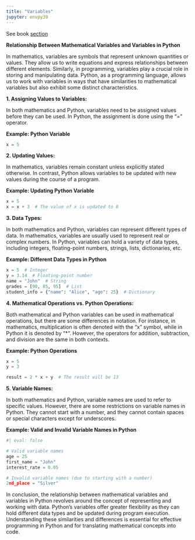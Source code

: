 ```yaml
---
title: "Variables"
jupyter: envpy39
---
```


See book [section](https://learning.oreilly.com/library/view/essential-math-for/9781098102920/ch01.html#idm45252832469312){target="_blank"}

**Relationship Between Mathematical Variables and Variables in Python**

In mathematics, variables are symbols that represent unknown quantities or values. They allow us to write equations and express relationships between different elements. Similarly, in programming, variables play a crucial role in storing and manipulating data. Python, as a programming language, allows us to work with variables in ways that have similarities to mathematical variables but also exhibit some distinct characteristics.

**1. Assigning Values to Variables:**

In both mathematics and Python, variables need to be assigned values before they can be used. In Python, the assignment is done using the "=" operator.

**Example: Python Variable**
```python
x = 5
```

**2. Updating Values:**

In mathematics, variables remain constant unless explicitly stated otherwise. In contrast, Python allows variables to be updated with new values during the course of a program.

**Example: Updating Python Variable**
```python
x = 5
x = x + 3  # The value of x is updated to 8
```

**3. Data Types:**

In both mathematics and Python, variables can represent different types of data. In mathematics, variables are usually used to represent real or complex numbers. In Python, variables can hold a variety of data types, including integers, floating-point numbers, strings, lists, dictionaries, etc.

**Example: Different Data Types in Python**
```python
x = 5  # Integer
y = 3.14  # Floating-point number
name = "John"  # String
grades = [90, 85, 95]  # List
student_info = {"name": "Alice", "age": 25}  # Dictionary
```

**4. Mathematical Operations vs. Python Operations:**

Both mathematical and Python variables can be used in mathematical operations, but there are some differences in notation. For instance, in mathematics, multiplication is often denoted with the "x" symbol, while in Python it is denoted by "*". However, the operators for addition, subtraction, and division are the same in both contexts.

**Example: Python Operations**
```python
x = 5
y = 3

result = 2 * x + y  # The result will be 13
```

**5. Variable Names:**

In both mathematics and Python, variable names are used to refer to specific values. However, there are some restrictions on variable names in Python. They cannot start with a number, and they cannot contain spaces or special characters except for underscores.

**Example: Valid and Invalid Variable Names in Python**
```python
#| eval: false

# Valid variable names
age = 25
first_name = "John"
interest_rate = 0.05

# Invalid variable names (due to starting with a number)
2nd_place = "Silver"
```

In conclusion, the relationship between mathematical variables and variables in Python revolves around the concept of representing and working with data. Python's variables offer greater flexibility as they can hold different data types and be updated during program execution. Understanding these similarities and differences is essential for effective programming in Python and for translating mathematical concepts into code.
